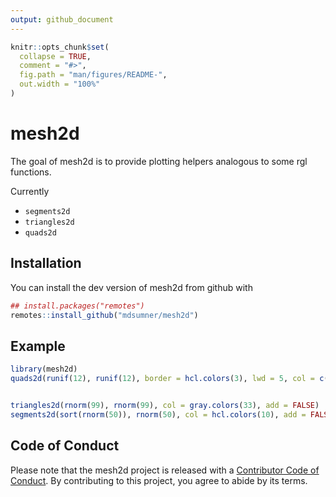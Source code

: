 ---
output: github_document
---

<!-- README.md is generated from README.Rmd. Please edit that file -->

```{r, include = FALSE}
knitr::opts_chunk$set(
  collapse = TRUE,
  comment = "#>",
  fig.path = "man/figures/README-",
  out.width = "100%"
)
```

# mesh2d

<!-- badges: start -->
<!-- badges: end -->

The goal of mesh2d is to provide plotting helpers analogous to some rgl functions. 

Currently 

* `segments2d`
* `triangles2d`
* `quads2d`

## Installation

You can install the dev version of mesh2d from github with

``` r
## install.packages("remotes")
remotes::install_github("mdsumner/mesh2d")
```

## Example

```{r}
library(mesh2d)
quads2d(runif(12), runif(12), border = hcl.colors(3), lwd = 5, col = c("grey", "firebrick", "dodgerblue"), alpha = 0.5)


triangles2d(rnorm(99), rnorm(99), col = gray.colors(33), add = FALSE)
segments2d(sort(rnorm(50)), rnorm(50), col = hcl.colors(10), add = FALSE, lwd = 15)
```


## Code of Conduct
  
  Please note that the mesh2d project is released with a [Contributor Code of Conduct](https://contributor-covenant.org/version/2/0/CODE_OF_CONDUCT.html). By contributing to this project, you agree to abide by its terms.
